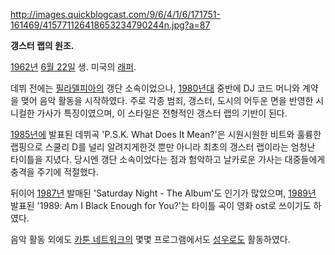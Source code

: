 http://images.quickblogcast.com/9/6/4/1/6/171751-161469/415771126418653234790244n.jpg?a=87

'''갱스터 랩의 원조.'''

[[1962년]] [[6월 22일]] 생. 미국의 [[래퍼]]. 

데뷔 전에는 [[필라델피아]]의 갱단 소속이었으나, [[1980년]]대 중반에 DJ 코드 머니와 계약을 맺어 음악 활동을 시작하였다. 주로 각종 범죄, 갱스터, 도시의 어두운 면을 반영한 시니컬한 가사가 특징이였으며, 이 스타일은 전형적인 갱스터 랩의 기반이 된다.

[[1985년]]에 발표된 데뷔곡 'P.S.K. What Does It Mean?'은 시원시원한 비트와 훌륭한 랩핑으로 스쿨리 D를 널리 알려지게한것 뿐만 아니라 최초의 갱스터 랩이라는 엄청난 타이틀을 지녔다. 당시엔 갱단 소속이었다는 점과 험악하고 날카로운 가사는 대중들에게 충격을 주기에 적절했다.

뒤이어 [[1987년]] 발매된 'Saturday Night - The Album'도 인기가 많았으며, [[1989년]] 발표된 '1989: Am I Black Enough for You?'는 타이틀 곡이 영화 ost로 쓰이기도 하였다.

음악 활동 외에도 [[카툰 네트워크]]의 몇몇 프로그램에서도 [[성우]]로도 활동하였다.




